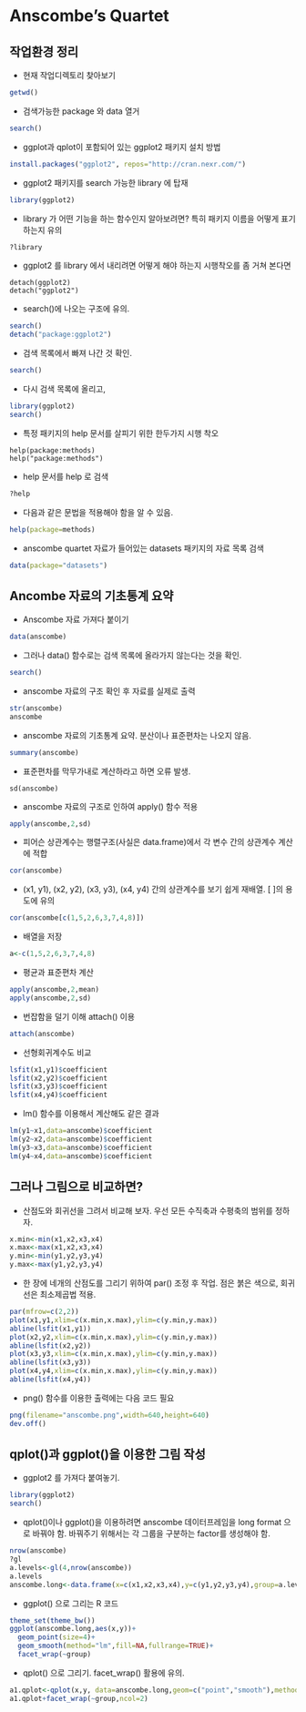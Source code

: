Anscombe's Quartet
========================================================
작업환경 정리
--------------------------------------------------------
- 현재 작업디렉토리 찾아보기
```r
getwd()
```
- 검색가능한 package 와 data 열거
```r
search()
```
- ggplot과 qplot이 포함되어 있는 ggplot2 패키지 설치 방법
```r
install.packages("ggplot2", repos="http://cran.nexr.com/")
```
- ggplot2 패키지를 search 가능한 library 에 탑재
```r
library(ggplot2)
```
- library 가 어떤 기능을 하는 함수인지 알아보려면? 특히 패키지 이름을 어떻게 표기하는지 유의
```r
?library
```
- ggplot2 를 library 에서 내리려면 어떻게 해야 하는지 시행착오를 좀 거쳐 본다면 
```
detach(ggplot2)
detach("ggplot2")
```
- search()에 나오는 구조에 유의.
```r
search()
detach("package:ggplot2")
```
- 검색 목록에서 빠져 나간 것 확인.
```r
search()
```
- 다시 검색 목록에 올리고,
```r
library(ggplot2)
search()
```
- 특정 패키지의 help 문서를 살피기 위한 한두가지 시행 착오
```
help(package:methods)
help("package:methods")
```
- help 문서를 help 로 검색
```r
?help
```
- 다음과 같은 문법을 적용해야 함을 알 수 있음.
```r
help(package=methods)
```
- anscombe quartet 자료가 들어있는 datasets 패키지의 자료 목록 검색
```r
data(package="datasets")
```
Ancombe 자료의 기초통계 요약
----------------------------
- Anscombe 자료 가져다 붙이기
```r
data(anscombe)
```
- 그러나 data() 함수로는 검색 목록에 올라가지 않는다는 것을 확인.
```r
search()
```
- anscombe 자료의 구조 확인 후 자료를 실제로 출력
```r
str(anscombe)
anscombe
```
- anscombe 자료의 기초통계 요약. 분산이나 표준편차는 나오지 않음.
```r
summary(anscombe)
```
- 표준편차를 막무가내로 계산하라고 하면 오류 발생.
```
sd(anscombe)
```
- anscombe 자료의 구조로 인하여 apply() 함수 적용
```r
apply(anscombe,2,sd)
```
- 피어슨 상관계수는 행렬구조(사실은 data.frame)에서 각 변수 간의 상관계수 계산에 적합
```r
cor(anscombe)
```
- (x1, y1), (x2, y2), (x3, y3), (x4, y4) 간의 상관계수를 보기 쉽게 재배열. [  ]의 용도에 유의
```r
cor(anscombe[c(1,5,2,6,3,7,4,8)])
```
- 배열을 저장
```r
a<-c(1,5,2,6,3,7,4,8)
```
- 평균과 표준편차 계산
```r
apply(anscombe,2,mean)
apply(anscombe,2,sd)
```
- 번잡함을 덜기 이해 attach() 이용
```r
attach(anscombe)
```
- 선형회귀계수도 비교
```r
lsfit(x1,y1)$coefficient
lsfit(x2,y2)$coefficient
lsfit(x3,y3)$coefficient
lsfit(x4,y4)$coefficient
```
- lm() 함수를 이용해서 계산해도 같은 결과
```r
lm(y1~x1,data=anscombe)$coefficient
lm(y2~x2,data=anscombe)$coefficient
lm(y3~x3,data=anscombe)$coefficient
lm(y4~x4,data=anscombe)$coefficient
```
그러나 그림으로 비교하면?
-------------------------
- 산점도와 회귀선을 그려서 비교해 보자. 우선 모든 수직축과 수평축의 범위를 정하자.
```r
x.min<-min(x1,x2,x3,x4)
x.max<-max(x1,x2,x3,x4)
y.min<-min(y1,y2,y3,y4)
y.max<-max(y1,y2,y3,y4)
```
- 한 장에 네개의 산점도를 그리기 위하여 par() 조정 후 작업. 점은 붉은 색으로, 회귀선은 최소제곱법 적용.
```r
par(mfrow=c(2,2))
plot(x1,y1,xlim=c(x.min,x.max),ylim=c(y.min,y.max))
abline(lsfit(x1,y1))
plot(x2,y2,xlim=c(x.min,x.max),ylim=c(y.min,y.max))
abline(lsfit(x2,y2))
plot(x3,y3,xlim=c(x.min,x.max),ylim=c(y.min,y.max))
abline(lsfit(x3,y3))
plot(x4,y4,xlim=c(x.min,x.max),ylim=c(y.min,y.max))
abline(lsfit(x4,y4))
```

- png() 함수를 이용한 출력에는 다음 코드 필요
```r
png(filename="anscombe.png",width=640,height=640)
dev.off()
```
qplot()과 ggplot()을 이용한 그림 작성
-------------------------------------
- ggplot2 를 가져다 붙여놓기.
```r
library(ggplot2)
search()
```
- qplot()이나 ggplot()을 이용하려면 anscombe 데이터프레임을 long format 으로 바꿔야 함. 바꿔주기 위해서는 각 그룹을 구분하는 factor를 생성해야 함.
```r
nrow(anscombe)
?gl
a.levels<-gl(4,nrow(anscombe))
a.levels
anscombe.long<-data.frame(x=c(x1,x2,x3,x4),y=c(y1,y2,y3,y4),group=a.levels)
```

- ggplot() 으로 그리는 R 코드
```r
theme_set(theme_bw())
ggplot(anscombe.long,aes(x,y))+
  geom_point(size=4)+
  geom_smooth(method="lm",fill=NA,fullrange=TRUE)+
  facet_wrap(~group)
```

- qplot() 으로 그리기. facet_wrap() 활용에 유의.
```r
a1.qplot<-qplot(x,y, data=anscombe.long,geom=c("point","smooth"),method="lm")
a1.qplot+facet_wrap(~group,ncol=2)
```
